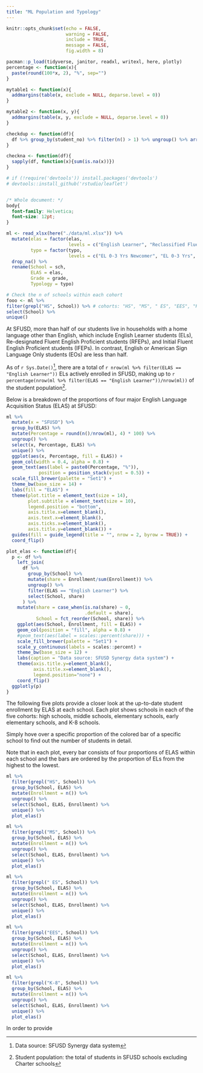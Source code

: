 ```yaml
---
title: "ML Population and Typology"
---
```


```r
knitr::opts_chunk$set(echo = FALSE,
                      warning = FALSE,
                      include = TRUE,
                      message = FALSE,
                      fig.width = 8)

pacman::p_load(tidyverse, janitor, readxl, writexl, here, plotly)
percentage <- function(x){
  paste(round(100*x, 2), "%", sep="")
}

mytable1 <- function(x){
  addmargins(table(x, exclude = NULL, deparse.level = 0))
}

mytable2 <- function(x, y){
  addmargins(table(x, y, exclude = NULL, deparse.level = 0))
}

checkdup <- function(df){
  df %>% group_by(student_no) %>% filter(n() > 1) %>% ungroup() %>% arrange(student_no)
}

checkna <- function(df){
  sapply(df, function(x){sum(is.na(x))})
}
```


```r
# if (!require('devtools')) install.packages('devtools')
# devtools::install_github('rstudio/leaflet')
```


```r

```

```css
/* Whole document: */
body{
  font-family: Helvetica;
  font-size: 12pt;
}
```


```r
ml <- read_xlsx(here("./data/ml.xlsx")) %>%
  mutate(elas = factor(elas,
                       levels = c("English Learner", "Reclassified Fluent English Proficient", "Initial Fluent English Proficient", "English or American Sign Language Only")),
         typo = factor(typo,
                       levels = c("EL 0-3 Yrs Newcomer", "EL 0-3 Yrs", "EL 4+ Yrs On Track", "EL 4-5 Yrs Potential LTEL", "EL 6+ Yrs LTEL", "Not EL"))) %>% 
  drop_na() %>% 
  rename(School = sch,
         ELAS = elas,
         Grade = grade,
         Typology = typo)

# Check the n of schools within each cohort
fooo <- ml %>% 
filter(grepl("HS", School)) %>% # cohorts: "HS", "MS", " ES", "EES", "K-8"
select(School) %>% 
unique()
```


At SFUSD, more than half of our students live in households with a home language other than English, which include English Learner students (ELs), Re-designated Fluent English Proficient students (RFEPs), and Initial Fluent English Proficient students (IFEPs). In contrast, English or American Sign Language Only students (EOs) are less than half.

As of `r Sys.Date()`^[Data source: SFUSD Synergy data system],  there are a total of `r nrow(ml %>% filter(ELAS == "English Learner"))` ELs actively enrolled in SFUSD, making up to `r percentage(nrow(ml %>% filter(ELAS == "English Learner"))/nrow(ml))` of the student population^[Student population: the total of students in SFUSD schools excluding Charter schools]. 

Below is a breakdown of the proportions of four major English Language Acquisition Status (ELAS) at SFUSD:

```r
ml %>%
  mutate(x = "SFUSD") %>%
  group_by(ELAS) %>% 
  mutate(Percentage = round(n()/nrow(ml), 4) * 100) %>% 
  ungroup() %>% 
  select(x, Percentage, ELAS) %>% 
  unique() %>% 
  ggplot(aes(x, Percentage, fill = ELAS)) +
  geom_col(width = 0.4, alpha = 0.8) +
  geom_text(aes(label = paste0(Percentage, "%")),
            position = position_stack(vjust = 0.5)) +
  scale_fill_brewer(palette = "Set1") +
  theme_bw(base_size = 14) +
  labs(fill = "ELAS") +
  theme(plot.title = element_text(size = 14),
        plot.subtitle = element_text(size = 10),
        legend.position = "bottom",
        axis.title.x=element_blank(),
        axis.text.x=element_blank(),
        axis.ticks.x=element_blank(),
        axis.title.y=element_blank()) +
  guides(fill = guide_legend(title = "", nrow = 2, byrow = TRUE)) +
  coord_flip()
```


```r
plot_elas <- function(df){
  p <- df %>% 
    left_join(
      df %>% 
        group_by(School) %>%
        mutate(share = Enrollment/sum(Enrollment)) %>% 
        ungroup() %>% 
        filter(ELAS == "English Learner") %>% 
        select(School, share)
      ) %>% 
    mutate(share = case_when(is.na(share) ~ 0,
                             .default = share),
           School = fct_reorder(School, share)) %>% 
    ggplot(aes(School, Enrollment, fill = ELAS)) + 
    geom_col(position = "fill", alpha = 0.8) +
    #geom_text(aes(label = scales::percent(share))) +
    scale_fill_brewer(palette = "Set1") +
    scale_y_continuous(labels = scales::percent) +
    theme_bw(base_size = 12) +
    labs(caption = "Data source: SFUSD Synergy data system") +
    theme(axis.title.y=element_blank(),
          axis.title.x=element_blank(),
          legend.position="none") +
    coord_flip() 
  ggplotly(p)
}
```


The following five plots provide a closer look at the up-to-date student enrollment by ELAS at each school. Each plot shows schools in each of the five cohorts: high schools, middle schools, elementary schools, early elementary schools, and K-8 schools. 

Simply hove over a specific proportion of the colored bar of a specific school to find out the number of students in detail. 

Note that in each plot, every bar consists of four proportions of ELAS within each school and the bars are ordered by the proportion of ELs from the highest to the lowest.


```r
ml %>%
  filter(grepl("HS", School)) %>%
  group_by(School, ELAS) %>%
  mutate(Enrollment = n()) %>% 
  ungroup() %>% 
  select(School, ELAS, Enrollment) %>% 
  unique() %>% 
  plot_elas()
```


```r
ml %>%
  filter(grepl("MS", School)) %>%
  group_by(School, ELAS) %>%
  mutate(Enrollment = n()) %>% 
  ungroup() %>% 
  select(School, ELAS, Enrollment) %>% 
  unique() %>% 
  plot_elas()
```


```r
ml %>%
  filter(grepl(" ES", School)) %>%
  group_by(School, ELAS) %>%
  mutate(Enrollment = n()) %>% 
  ungroup() %>% 
  select(School, ELAS, Enrollment) %>% 
  unique() %>% 
  plot_elas()
```


```r
ml %>%
  filter(grepl("EES", School)) %>%
  group_by(School, ELAS) %>%
  mutate(Enrollment = n()) %>% 
  ungroup() %>% 
  select(School, ELAS, Enrollment) %>% 
  unique() %>% 
  plot_elas()
```


```r
ml %>%
  filter(grepl("K-8", School)) %>%
  group_by(School, ELAS) %>%
  mutate(Enrollment = n()) %>% 
  ungroup() %>% 
  select(School, ELAS, Enrollment) %>% 
  unique() %>% 
  plot_elas()
```

In order to provide 
